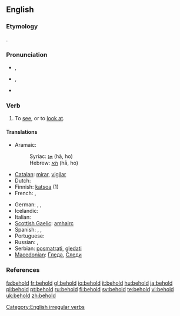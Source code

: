 ==English==
===Etymology===
{{etyl|ang}} {{term|behealdan|lang=ang}}.

===Pronunciation===
* {{a|UK}} {{IPA|/bɪ'həʊld/}}, {{SAMPA|/bI"h@Uld/}}
* {{a|GenAM}} {{IPA|/bɪ'hoʊld/}}, {{SAMPA|/bI"hoUld/}}
* {{audio|en-us-behold.ogg|Audio (US)}}

===Verb===
{{en-verb|beholds|beholding|beheld|'''[[beheld]]''' or rarely '''[[beholden]]'''}}

# {{transitive}} To [[see]], or to [[look at]].

====Translations====
{{trans-top|to see, to look at}}
* Aramaic:
*: Syriac: [[ܗܐ]] (hā, ho)
*: Hebrew: [[הא]] (hā, ho)
* [[Catalan]]: [[mirar]], [[vigilar]]
* Dutch: {{t+|nl|aanschouwen}}
* Finnish: [[katsoa]] (1)
* French: {{t+|fr|regarder}}, {{t+|fr|voir}}
{{term-mid}}
* German: {{t+|de|betrachten}}, {{t+|de|sehen}}, {{t+|de|schauen}}
* Icelandic: {{t+|is|sjá}}
* Italian: {{t+|it|guardare}}
* [[Scottish Gaelic]]: [[amhairc]]
* Spanish: {{t-|es|contemplar}}, {{t+|es|mirar}}, {{t+|es|observar}}
* Portuguese: {{t+|pt|olhar}}
* Russian: {{t+|ru|смотреть|sc=Cyrl}}, {{t+|ru|глядеть|sc=Cyrl}}
* Serbian: [[posmatrati]], [[gledati]]
* [[Macedonian]]: [[Гледа]], [[Следи]]
{{term-bottom}}

===References===
{{R:Century 1911}}
{{R:Webster 1913}}

[[Category:English irregular verbs]]

[[fa:behold]]
[[fr:behold]]
[[gl:behold]]
[[io:behold]]
[[it:behold]]
[[hu:behold]]
[[ja:behold]]
[[pl:behold]]
[[pt:behold]]
[[ru:behold]]
[[fi:behold]]
[[sv:behold]]
[[te:behold]]
[[vi:behold]]
[[uk:behold]]
[[zh:behold]]